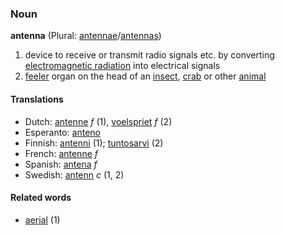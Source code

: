 ===Noun===
'''antenna''' (Plural: [[antennae]]/[[antennas]])

# device to receive or transmit radio signals etc. by converting [[electromagnetic radiation]] into electrical signals
# [[feeler]] organ on the head of an [[insect]], [[crab]] or other [[animal]]

====Translations====
*Dutch: [[antenne]] ''f'' (1), [[voelspriet]] ''f'' (2)
*Esperanto: [[anteno]]
*Finnish: [[antenni]] (1); [[tuntosarvi]] (2)
*French: [[antenne]] ''f''
*Spanish: [[antena]] ''f''
*Swedish: [[antenn]] ''c'' (1, 2)

====Related words====
*[[aerial]] (1)